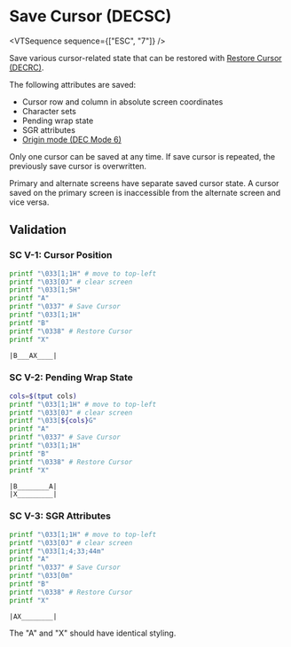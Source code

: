
# Save Cursor (DECSC)

<VTSequence sequence={["ESC", "7"]} />

Save various cursor-related state that can be restored with
[Restore Cursor (DECRC)](/vt/decrc).

The following attributes are saved:

- Cursor row and column in absolute screen coordinates
- Character sets
- Pending wrap state
- SGR attributes
- [Origin mode (DEC Mode 6)](/vt/modes/origin)

Only one cursor can be saved at any time. If save cursor is repeated, the
previously save cursor is overwritten.

Primary and alternate screens have separate saved cursor state. A cursor
saved on the primary screen is inaccessible from the alternate screen
and vice versa.

## Validation

### SC V-1: Cursor Position

```bash
printf "\033[1;1H" # move to top-left
printf "\033[0J" # clear screen
printf "\033[1;5H"
printf "A"
printf "\0337" # Save Cursor
printf "\033[1;1H"
printf "B"
printf "\0338" # Restore Cursor
printf "X"
```

```
|B___AX____|
```

### SC V-2: Pending Wrap State

```bash
cols=$(tput cols)
printf "\033[1;1H" # move to top-left
printf "\033[0J" # clear screen
printf "\033[${cols}G"
printf "A"
printf "\0337" # Save Cursor
printf "\033[1;1H"
printf "B"
printf "\0338" # Restore Cursor
printf "X"
```

```
|B________A|
|X_________|
```

### SC V-3: SGR Attributes

```bash
printf "\033[1;1H" # move to top-left
printf "\033[0J" # clear screen
printf "\033[1;4;33;44m"
printf "A"
printf "\0337" # Save Cursor
printf "\033[0m"
printf "B"
printf "\0338" # Restore Cursor
printf "X"
```

```
|AX________|
```

The "A" and "X" should have identical styling.
